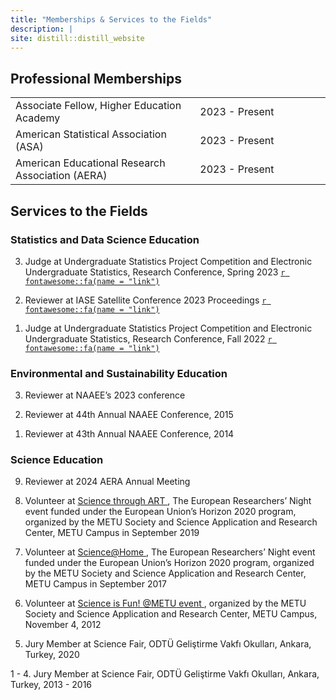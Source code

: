 ```yaml
---
title: "Memberships & Services to the Fields"
description: |
site: distill::distill_website
---
```


## Professional Memberships

|                                                                   | 
| :-------------                                                    | :---------  
| Associate Fellow, Higher Education Academy                        | 2023 - Present
| American Statistical Association (ASA)                            | 2023 - Present
| American Educational Research Association (AERA)                  | 2023 - Present

## Services to the Fields

### Statistics and Data Science Education

<p>
3. Judge at Undergraduate Statistics Project Competition and Electronic Undergraduate Statistics, Research Conference, Spring 2023 <a href = "https://www.causeweb.org/usproc/" target="_blank">`r fontawesome::fa(name = "link")`</a>
</p>

<p>
2. Reviewer at IASE Satellite Conference 2023 Proceedings <a href = "https://iase2023satellite.github.io/" target="_blank">`r fontawesome::fa(name = "link")`</a>
</p>


<p>
1. Judge at Undergraduate Statistics Project Competition and Electronic Undergraduate Statistics, Research Conference, Fall 2022 <a href = "https://www.causeweb.org/usproc/" target="_blank">`r fontawesome::fa(name = "link")`</a>
</p>

### Environmental and Sustainability Education


<p>
3. Reviewer at NAAEE’s 2023 conference
</p>

<p>
2. Reviewer at  44th Annual NAAEE Conference, 2015
</p>

<p>
1. Reviewer at  43th Annual NAAEE Conference, 2014
</p>

### Science Education

<p>
9. Reviewer at 2024 AERA Annual Meeting
</p>

<p>
8. Volunteer at <a href = "http://obe.metu.edu.tr/en/science-through-art-2019" target="_blank"> Science through ART </a>, The European Researchers' Night event funded under the European Union's Horizon 2020 program, organized by the METU Society and Science Application and Research Center, METU Campus in September 2019
</p>

<p>
7. Volunteer at <a href = "http://obe.metu.edu.tr/en/scienceathome-2017" target="_blank"> Science@Home </a>, The European Researchers' Night event funded under the European Union's Horizon 2020 program, organized by the METU Society and Science Application and Research Center, METU Campus in September 2017
</p>

<p>
6. Volunteer at <a href = "http://obe.metu.edu.tr/en/scienceisfun-2012" target="_blank"> Science is Fun! @METU event </a>, organized by the METU Society and Science Application and Research Center, METU Campus, November 4, 2012
</p>

<p>
5. Jury Member at Science Fair, ODTÜ Geliştirme Vakfı Okulları, Ankara, Turkey, 2020
</p>

<p>
1 - 4. Jury Member at Science Fair, ODTÜ Geliştirme Vakfı Okulları, Ankara, Turkey, 2013 - 2016 
</p>
